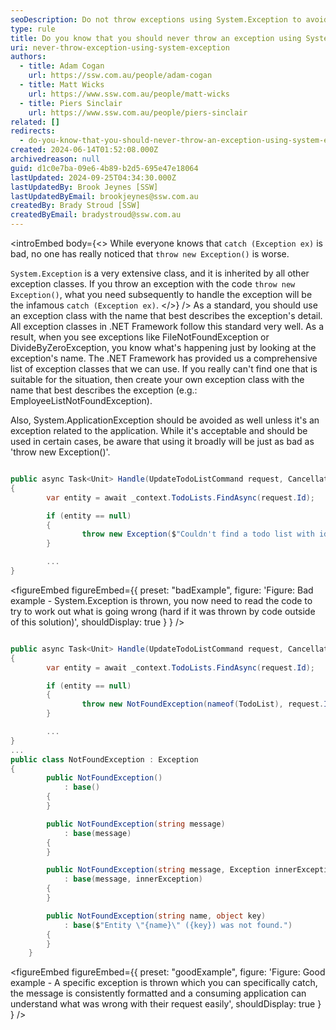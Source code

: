 ```yaml
---
seoDescription: Do not throw exceptions using System.Exception to avoid generic exception handling and instead use specific exception classes that clearly convey the error's meaning.
type: rule
title: Do you know that you should never throw an exception using System.Exception?
uri: never-throw-exception-using-system-exception
authors:
  - title: Adam Cogan
    url: https://ssw.com.au/people/adam-cogan
  - title: Matt Wicks
    url: https://www.ssw.com.au/people/matt-wicks
  - title: Piers Sinclair
    url: https://www.ssw.com.au/people/piers-sinclair
related: []
redirects:
  - do-you-know-that-you-should-never-throw-an-exception-using-system-exception
created: 2024-06-14T01:52:08.000Z
archivedreason: null
guid: d1c0e7ba-09e6-4b89-b2d5-695e47e18064
lastUpdated: 2024-09-25T04:34:30.000Z
lastUpdatedBy: Brook Jeynes [SSW]
lastUpdatedByEmail: brookjeynes@ssw.com.au
createdBy: Brady Stroud [SSW]
createdByEmail: bradystroud@ssw.com.au
---
```


<introEmbed
  body={<>
While everyone knows that `catch (Exception ex)` is bad, no one has really noticed that `throw new Exception()` is worse.

`System.Exception` is a very extensive class, and it is inherited by all other exception classes. If you throw an exception with the code `throw new Exception()`, what you need subsequently to handle the exception will be the infamous `catch (Exception ex)`.
  </>}
/>
As a standard, you should use an exception class with the name that best describes the exception's detail. All exception classes in .NET Framework follow this standard very well. As a result, when you see exceptions like FileNotFoundException or DivideByZeroException, you know what's happening just by looking at the exception's name. The .NET Framework has provided us a comprehensive list of exception classes that we can use. If you really can't find one that is suitable for the situation, then create your own exception class with the name that best describes the exception (e.g.: EmployeeListNotFoundException).

Also, System.ApplicationException should be avoided as well unless it's an exception related to the application. While it's acceptable and should be used in certain cases, be aware that using it broadly will be just as bad as 'throw new Exception()'.

```cs

public async Task<Unit> Handle(UpdateTodoListCommand request, CancellationToken cancellationToken)
{
        var entity = await _context.TodoLists.FindAsync(request.Id);

        if (entity == null)
        {
                throw new Exception($"Couldn't find a todo list with id: {request.Id}");
        }

        ...
}
```

<figureEmbed figureEmbed={{
  preset: "badExample",
  figure: 'Figure: Bad example - System.Exception is thrown, you now need to read the code to try to work out what is going wrong (hard if it was thrown by code outside of this solution)',
  shouldDisplay: true
} } />


```cs

public async Task<Unit> Handle(UpdateTodoListCommand request, CancellationToken cancellationToken)
{
        var entity = await _context.TodoLists.FindAsync(request.Id);

        if (entity == null)
        {
                throw new NotFoundException(nameof(TodoList), request.Id);
        }

        ...
}
...
public class NotFoundException : Exception
{
        public NotFoundException()
            : base()
        {
        }

        public NotFoundException(string message)
            : base(message)
        {
        }

        public NotFoundException(string message, Exception innerException)
            : base(message, innerException)
        {
        }

        public NotFoundException(string name, object key)
            : base($"Entity \"{name}\" ({key}) was not found.")
        {
        }
    }
```

<figureEmbed figureEmbed={{
  preset: "goodExample",
  figure: 'Figure: Good example - A specific exception is thrown which you can specifically catch, the message is consistently formatted and a consuming application can understand what was wrong with their request easily',
  shouldDisplay: true
} } />
